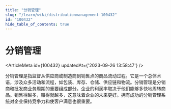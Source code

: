 ```yaml
---
title: "分销管理"
slug: "/learn/wiki/distributionmanagement-100432"
id: "100432"
hide_table_of_contents: true
---
```



# 分销管理

<ArticleMeta id={100432} updatedAt={'2023-09-26 13:58:47'} />
<div className='border-solid border-b border-t-0 my-4 border-[var(--ifm-color-gray-300)]' />

分销管理是指监督从供应商或制造商到销售点的商品流动过程。它是一个总体术语，涉及众多活动和流程，如包装、库存、仓储、供应链和物流。分销管理是分销商和批发商业务周期的重要组成部分。企业的利润率取决于他们能够多快地周转商品。销售得越多，赚得就越多，这意味着企业的未来更好。拥有成功的分销管理系统对企业保持竞争力和使客户满意也很重要。
